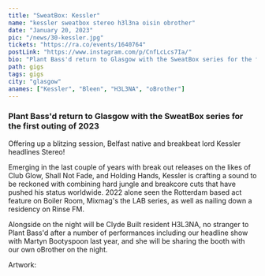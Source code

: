 ---
title: "SweatBox: Kessler"
name: "kessler sweatbox stereo h3l3na oisin obrother"
date: "January 20, 2023"
pic: "/news/30-kessler.jpg"
tickets: "https://ra.co/events/1640764"
postLink: "https://www.instagram.com/p/CnfLcLcs7Ia/"
bio: "Plant Bass'd return to Glasgow with the SweatBox series for the first outing of 2023"
path: gigs
tags: gigs
city: "glasgow"
anames: ["Kessler", "Bleen", "H3L3NA", "oBrother"]
---

### Plant Bass'd return to Glasgow with the SweatBox series for the first outing of 2023

Offering up a blitzing session, Belfast native and breakbeat lord Kessler headlines Stereo!

Emerging in the last couple of years with break out releases on the likes of Club Glow, Shall Not Fade, and Holding Hands, Kessler is crafting a sound to be reckoned with combining hard jungle and breakcore cuts that have pushed his status worldwide. 2022 alone seen the Rotterdam based act feature on Boiler Room, Mixmag's the LAB series, as well as nailing down a residency on Rinse FM.

Alongside on the night will be Clyde Built resident H3L3NA, no stranger to Plant Bass'd after a number of performances including our headline show with Martyn Bootyspoon last year, and she will be sharing the booth with our own oBrother on the night.

Artwork: <HoverLink url="www.instagram.com/vnc.ptk" name="@vnc.ptk" external />
